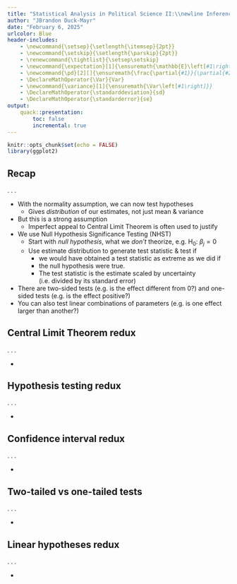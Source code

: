 ```yaml
---
title: "Statistical Analysis in Political Science II:\\newline Inference Supplemental Lecture"
author: "JBrandon Duck-Mayr"
date: "February 6, 2025"
urlcolor: Blue
header-includes:
    - \newcommand{\setsep}{\setlength{\itemsep}{2pt}}
    - \newcommand{\setskip}{\setlength{\parskip}{2pt}}
    - \renewcommand{\tightlist}{\setsep\setskip}
    - \newcommand{\expectation}[1]{\ensuremath{\mathbb{E}\left[#1\right]}}
    - \newcommand{\pd}[2][]{\ensuremath{\frac{\partial{#1}}{\partial{#2}}}}
    - \DeclareMathOperator{\Var}{Var}
    - \newcommand{\variance}[1]{\ensuremath{\Var\left[#1\right]}}
    - \DeclareMathOperator{\standarddeviation}{sd}
    - \DeclareMathOperator{\standarderror}{se}
output:
    quack::presentation:
        toc: false
        incremental: true
---
```


```r
knitr::opts_chunk$set(echo = FALSE)
library(ggplot2)
```

## Recap

. . .

- With the normality assumption, we can now test hypotheses
  + Gives *distribution* of our estimates, not just mean & variance
- But this is a strong assumption
  + Imperfect appeal to Central Limit Theorem is often used to justify
- We use Null Hypothesis Significance Testing (NHST)
  + Start with *null hypothesis*, what we *don't* theorize, e.g. H$_0$: $\beta_j = 0$
  + Use estimate distribution to generate test statistic & test if
    * we would have obtained a test statistic as extreme as we did if
    * the null hypothesis were true.
    * The test statistic is the estimate scaled by uncertainty (i.e. divided by its standard error)
- There are two-sided tests (e.g. is the effect different from 0?) and one-sided tests (e.g. is the effect positive?)
- You can also test linear combinations of parameters (e.g. is one effect larger than another?)

## Central Limit Theorem redux

. . .

- 

## Hypothesis testing redux

. . .

- 

## Confidence interval redux

. . .

- 

## Two-tailed vs one-tailed tests

. . .

- 

## Linear hypotheses redux

. . .

- 
